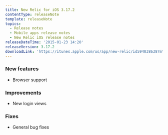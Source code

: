 ```yaml
---
title: New Relic for iOS 3.17.2
contentType: releaseNote
template: releaseNote
topics:
  - Release notes
  - Mobile apps release notes
  - New Relic iOS release notes
releaseDateTime: '2015-01-23 14:20'
releaseVersion: 3.17.2
downloadLink: 'https://itunes.apple.com/us/app/new-relic/id594038638?mt=8'
---
```


### New features

* Browser support

### Improvements

* New login views

### Fixes

* General bug fixes
